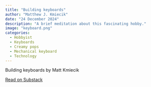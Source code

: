 ```yaml
---
title: "Building keyboards"
author: "Matthew J. Kmiecik"
date: "24 December 2024"
description: "A brief meditation about this fascinating hobby."
image: "keyboard.png"
categories:
  - Hobbyist
  - Keyboards
  - Creamy pops
  - Mechanical keyboard
  - Technology
---
```


<div class="substack-post-embed"><p lang="en">Building keyboards by Matt Kmiecik</p><p></p><a data-post-link href="https://mattkmiecik.substack.com/p/building-keyboards">Read on Substack</a></div><script async src="https://substack.com/embedjs/embed.js" charset="utf-8"></script>